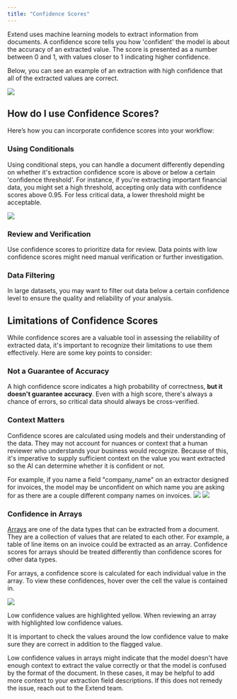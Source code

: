 ```yaml
---
title: "Confidence Scores"
---
```

Extend uses machine learning models to extract information from documents. A confidence score tells you how 'confident' the model is about the accuracy of an extracted value. The score is presented as a number between 0 and 1, with values closer to 1 indicating higher confidence.

Below, you can see an example of an extraction with high confidence that all of the extracted values are correct.

![](/images/confidence_scores/confident_extraction.png)

## How do I use Confidence Scores?
Here’s how you can incorporate confidence scores into your workflow:

### Using Conditionals
Using conditional steps, you can handle a document differently depending on whether it's extraction confidence score is above or below a certain 'confidence threshold'. For instance, if you're extracting important financial data, you might set a high threshold, accepting only data with confidence scores above 0.95. For less critical data, a lower threshold might be acceptable.

![](/images/confidence_scores/conditional.png)

### Review and Verification
Use confidence scores to prioritize data for review. Data points with low confidence scores might need manual verification or further investigation.

### Data Filtering
In large datasets, you may want to filter out data below a certain confidence level to ensure the quality and reliability of your analysis.

## Limitations of Confidence Scores
While confidence scores are a valuable tool in assessing the reliability of extracted data, it's important to recognize their limitations to use them effectively. Here are some key points to consider:

### Not a Guarantee of Accuracy
A high confidence score indicates a high probability of correctness, **but it doesn't guarantee accuracy**. Even with a high score, there's always a chance of errors, so critical data should always be cross-verified.

### Context Matters
Confidence scores are calculated using models and their understanding of the data. They may not account for nuances or context that a human reviewer who understands your business would recognize. Because of this, it's imperative to supply sufficient context on the value you want extracted so the AI can determine whether it is confident or not.

For example, if you name a field "company_name" on an extractor designed for invoices, the model may be unconfident on which name you are asking for as there are a couple different company names on invoices.
![](/images/confidence_scores/low_confidence_configuration.png)
![](/images/confidence_scores/low_confidence.png)

### Confidence in Arrays
[Arrays](/product-reference/configuring_extraction_step#array) are one of the data types that can be extracted from a document. They are a collection of values that are related to each other. For example, a table of line items on an invoice could be extracted as an array. Confidence scores for arrays should be treated differently than confidence scores for other data types. 

For arrays, a confidence score is calculated for each individual value in the array. To view these confidences, hover over the cell the value is contained in.

![](/images/confidence_scores/low_confidence_hover.png)

Low confidence values are highlighted yellow. When reviewing an array with highlighted low confidence values.

<Warning>It is important to check the values around the low confidence value to make sure they are correct in addition to the flagged value.</Warning>

Low confidence values in arrays might indicate that the model doesn't have enough context to extract the value correctly or that the model is confused by the format of the document. In these cases, it may be helpful to add more context to your extraction field descriptions. If this does not remedy the issue, reach out to the Extend team.
